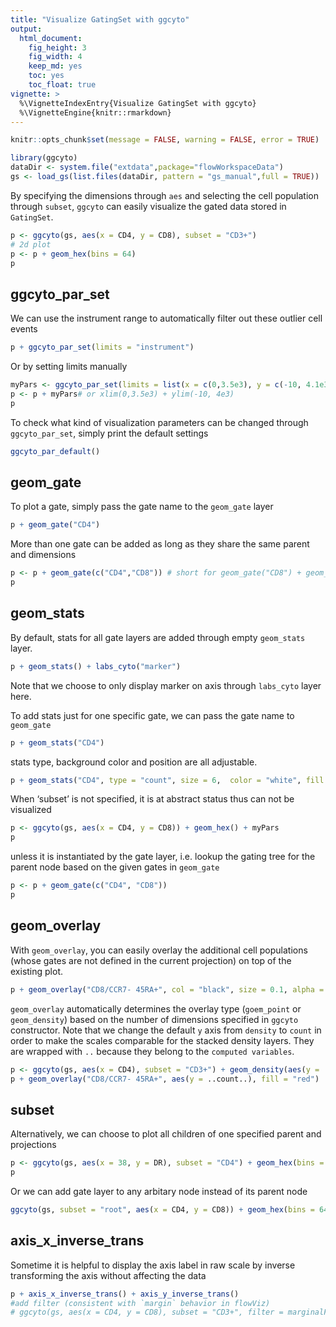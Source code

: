 ```yaml
---
title: "Visualize GatingSet with ggcyto"
output:
  html_document:
    fig_height: 3
    fig_width: 4
    keep_md: yes
    toc: yes
    toc_float: true
vignette: >    
  %\VignetteIndexEntry{Visualize GatingSet with ggcyto}        
  %\VignetteEngine{knitr::rmarkdown}
---
```


```r
knitr::opts_chunk$set(message = FALSE, warning = FALSE, error = TRUE)
```


```r
library(ggcyto)
dataDir <- system.file("extdata",package="flowWorkspaceData")
gs <- load_gs(list.files(dataDir, pattern = "gs_manual",full = TRUE))
```

By specifying the dimensions through `aes` and selecting the cell population through `subset`, `ggcyto` can easily visualize the gated data stored in `GatingSet`.
```r
p <- ggcyto(gs, aes(x = CD4, y = CD8), subset = "CD3+") 
# 2d plot 
p <- p + geom_hex(bins = 64)
p
```

## ggcyto_par_set
We can use the instrument range to automatically filter out these outlier cell events
```r
p + ggcyto_par_set(limits = "instrument")
```

Or by setting limits manually
```r
myPars <- ggcyto_par_set(limits = list(x = c(0,3.5e3), y = c(-10, 4.1e3)))
p <- p + myPars# or xlim(0,3.5e3) + ylim(-10, 4e3) 
p
```

To check what kind of visualization parameters can be changed through `ggcyto_par_set`, simply print the default settings
```r
ggcyto_par_default()
```
## geom_gate
To plot a gate, simply pass the gate name to the `geom_gate` layer
```r
p + geom_gate("CD4")
```


More than one gate can be added as long as they share the same parent and dimensions
```r
p <- p + geom_gate(c("CD4","CD8")) # short for geom_gate("CD8") + geom_gate("CD4")
p
```
## geom_stats
By default, stats for all gate layers are added through empty `geom_stats` layer. 
```r
p + geom_stats() + labs_cyto("marker")
```

Note that we choose to only display marker on axis through `labs_cyto` layer here.

To add stats just for one specific gate, we can pass the gate name to `geom_gate`
```r
p + geom_stats("CD4")
```

stats type, background color and position are all adjustable.
```r
p + geom_stats("CD4", type = "count", size = 6,  color = "white", fill = "black", adjust = 0.3)
```

When 'subset' is not specified, it is at abstract status thus can not be visualized 
```r
p <- ggcyto(gs, aes(x = CD4, y = CD8)) + geom_hex() + myPars
p
```

unless it is instantiated by the gate layer, i.e. lookup the gating tree for the parent node based on the given gates in `geom_gate`
```r
p <- p + geom_gate(c("CD4", "CD8"))
p
```

## geom_overlay
With `geom_overlay`, you can easily overlay the additional cell populations (whose gates are not defined in the current projection) on top of the existing plot.
```r
p + geom_overlay("CD8/CCR7- 45RA+", col = "black", size = 0.1, alpha = 0.4)
```

`geom_overlay` automatically determines the overlay type (`goem_point` or `geom_density`) based on the number of dimensions specified in `ggcyto` constructor. 
Note that we change the default `y` axis from `density` to `count` in order to make the scales comparable for the stacked density layers. They are wrapped with `..` because they belong to the `computed variables`.
```r
p <- ggcyto(gs, aes(x = CD4), subset = "CD3+") + geom_density(aes(y = ..count..))
p + geom_overlay("CD8/CCR7- 45RA+", aes(y = ..count..), fill = "red")
```


## subset
Alternatively, we can choose to plot all children of one specified parent and projections
```r
p <- ggcyto(gs, aes(x = 38, y = DR), subset = "CD4") + geom_hex(bins = 64) + geom_gate() + geom_stats()
p
```


Or we can add gate layer to any arbitary node instead of its parent node
```r
ggcyto(gs, subset = "root", aes(x = CD4, y = CD8)) + geom_hex(bins = 64) + geom_gate("CD4") + myPars
```

## axis_x_inverse_trans
Sometime it is helpful to display the axis label in raw scale by inverse transforming the axis without affecting the data
```r
p + axis_x_inverse_trans() + axis_y_inverse_trans()
#add filter (consistent with `margin` behavior in flowViz)
# ggcyto(gs, aes(x = CD4, y = CD8), subset = "CD3+", filter = marginalFilter)  + geom_hex(bins = 32, na.rm = T)
```

